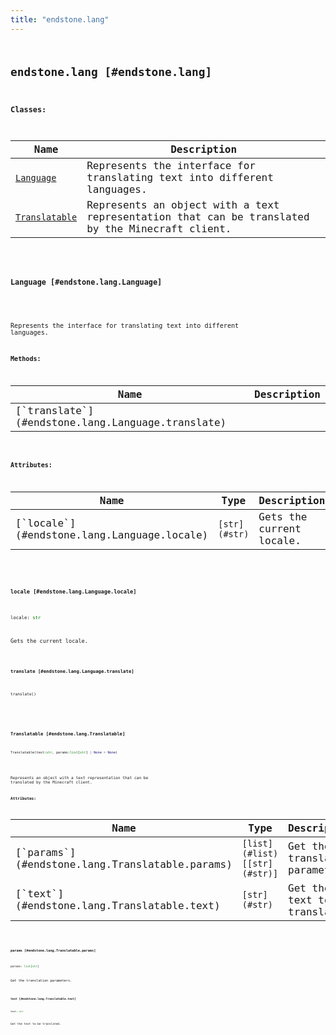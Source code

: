 ```yaml
---
title: "endstone.lang"
---
```


## <code className="doc-symbol doc-symbol-module"/> endstone.lang [#endstone.lang]

**Classes:**

Name | Description
---- | -----------
[`Language`](#endstone.lang.Language) | Represents the interface for translating text into different languages.
[`Translatable`](#endstone.lang.Translatable) | Represents an object with a text representation that can be translated by the Minecraft client.

### <code className="doc-symbol doc-symbol-class"/> Language [#endstone.lang.Language]

<div className="pl-[2em] mt-[1.25em]">

Represents the interface for translating text into different languages.

**Methods:**

<table>
<thead>
   <tr>
      <th>Name</th>
      <th>Description</th>
   </tr>
</thead>
<tbody>
    <tr key="translate">
        <td>[`translate`](#endstone.lang.Language.translate)</td>
        <td></td>
    </tr></tbody>
</table>

**Attributes:**

<table>
<thead>
   <tr>
      <th>Name</th>
      <th>Type</th>
      <th>Description</th>
   </tr>
</thead>
<tbody>
    <tr key="locale">
        <td>[`locale`](#endstone.lang.Language.locale)</td>
        <td><code className="nextra-code">[str](#str)</code></td>
        <td>Gets the current locale.</td>
    </tr></tbody>
</table>

#### <code className="doc-symbol doc-symbol-attribute"/> locale [#endstone.lang.Language.locale]

```python
locale: str
```

Gets the current locale.

#### <code className="doc-symbol doc-symbol-method"/> translate [#endstone.lang.Language.translate]

```python
translate()
```

</div>

### <code className="doc-symbol doc-symbol-class"/> Translatable [#endstone.lang.Translatable]

```python
Translatable(text:str, params:list[str] | None = None)
```

<div className="pl-[2em] mt-[1.25em]">

Represents an object with a text representation that can be translated by the Minecraft client.

**Attributes:**

<table>
<thead>
   <tr>
      <th>Name</th>
      <th>Type</th>
      <th>Description</th>
   </tr>
</thead>
<tbody>
    <tr key="params">
        <td>[`params`](#endstone.lang.Translatable.params)</td>
        <td><code className="nextra-code">[list](#list)[[str](#str)]</code></td>
        <td>Get the translation parameters.</td>
    </tr>
    <tr key="text">
        <td>[`text`](#endstone.lang.Translatable.text)</td>
        <td><code className="nextra-code">[str](#str)</code></td>
        <td>Get the text to be translated.</td>
    </tr></tbody>
</table>

#### <code className="doc-symbol doc-symbol-attribute"/> params [#endstone.lang.Translatable.params]

```python
params: list[str]
```

Get the translation parameters.

#### <code className="doc-symbol doc-symbol-attribute"/> text [#endstone.lang.Translatable.text]

```python
text: str
```

Get the text to be translated.

</div>
